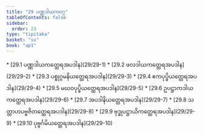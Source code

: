 ```yaml
---
title: "29 ပဏ္ဏဒါယကဝဂ္ဂ"
tableOfContents: false
sidebar:
  order: 23
type: "tipitaka"
basket: "su"
book: "ap1"
---
```



<DynamicBreadcrumb />



<TableOfContents book="ap1" section="29">
* [29.1 ပဏ္ဏဒါယကတ္ထေရအပဒါန](29/29-1)
* [29.2 ဖလဒါယကတ္ထေရအပဒါန](29/29-2)
* [29.3 ပစ္စုဂ္ဂမနိယတ္ထေရအပဒါန](29/29-3)
* [29.4 ဧကပုပ္ဖိယတ္ထေရအပဒါန](29/29-4)
* [29.5 မဃဝပုပ္ဖိယတ္ထေရအပဒါန](29/29-5)
* [29.6 ဥပဋ္ဌာကဒါယကတ္ထေရအပဒါန](29/29-6)
* [29.7 အပဒါနိယတ္ထေရအပဒါန](29/29-7)
* [29.8 သတ္တာဟပဗ္ဗဇိတတ္ထေရအပဒါန](29/29-8)
* [29.9 ဗုဒ္ဓုပဋ္ဌာယိကတ္ထေရအပဒါန](29/29-9)
* [29.10 ပုဗ္ဗင်္ဂမိယတ္ထေရအပဒါန](29/29-10)
</TableOfContents>